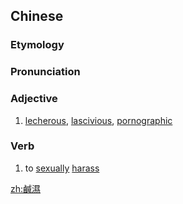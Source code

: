 {{also|咸湿}}
==Chinese==
{{zh-forms|s=咸湿|t2=鹹溼}}

===Etymology===
{{zh-compound|鹹|濕|salty|wet}}

===Pronunciation===
{{zh-pron
|m=xiánshī
|c=haam4 sap1
|cat=a,v
}}

===Adjective===
{{zh-adj}}

# {{lb|zh|Cantonese}} [[lecherous]], [[lascivious]], [[pornographic]]

===Verb===
{{zh-verb}}

# {{lb|zh|Cantonese}} to [[sexually]] [[harass]]

[[zh:鹹濕]]